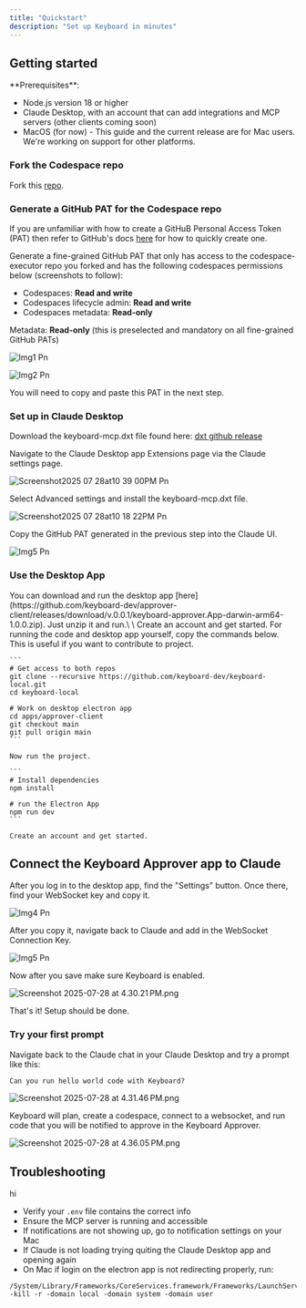 ```yaml
---
title: "Quickstart"
description: "Set up Keyboard in minutes"
---
```


## Getting started

<Info>
  **Prerequisites**:

  - Node.js version 18 or higher
  - Claude Desktop, with an account that can add integrations and MCP servers (other clients coming soon)
  - MacOS (for now) - This guide and the current release are for Mac users. We're working on support for other platforms.
</Info>

### Fork the Codespace repo

Fork this [repo](https://github.com/keyboard-dev/codespace-executor).

### Generate a GitHub PAT for the Codespace repo

If you are unfamiliar with how to create a GitHuB Personal Access Token (PAT) then refer to GitHub's docs [here](https://docs.github.com/en/authentication/keeping-your-account-and-data-secure/managing-your-personal-access-tokens#creating-a-fine-grained-personal-access-token) for how to quickly create one.

Generate a fine-grained GitHub PAT that only has access to the codespace-executor repo you forked and has the following codespaces permissions below (screenshots to follow):

- Codespaces: **Read and write**
- Codespaces lifecycle admin: **Read and write**
- Codespaces metadata: **Read-only**

Metadata: **Read-only** (this is preselected and mandatory on all fine-grained GitHub PATs)

![Img1 Pn](/images/img1.png)

![Img2 Pn](/images/img2.png)

You will need to copy and paste this PAT in the next step.

### Set up in Claude Desktop

Download the keyboard-mcp.dxt file found here: [dxt github release](https://github.com/keyboard-dev/keyboard-mcp/releases/latest)

Navigate to the Claude Desktop app Extensions page via the Claude settings page.

![Screenshot2025 07 28at10 39 00PM Pn](/images/Screenshot2025-07-28at10.39.00PM.png)

Select Advanced settings and install the keyboard-mcp.dxt file.

<img
  src="/images/Screenshot2025-07-28at10.18.22PM.png"
  alt="Screenshot2025 07 28at10 18 22PM Pn"
  title="Screenshot2025 07 28at10 18 22PM Pn"
  className="mx-auto"
/>

Copy the GitHub PAT generated in the previous step into the Claude UI.

![Img5 Pn](/images/img5.png)

### Use the Desktop App

<Tabs>
  <Tab title="Option 1: Download and open the Desktop App">
    You can download and run the desktop app [here](https://github.com/keyboard-dev/approver-client/releases/download/v.0.0.1/keyboard-approver.App-darwin-arm64-1.0.0.zip). Just unzip it and run.\
    \
    Create an account and get started.
  </Tab>
  <Tab title="Option 2: Git Clone the Approver app">
    For running the code and desktop app yourself, copy the commands below. This is useful if you want to contribute to project.

    ```
    # Get access to both repos
    git clone --recursive https://github.com/keyboard-dev/keyboard-local.git
    cd keyboard-local
    
    # Work on desktop electron app
    cd apps/approver-client
    git checkout main
    git pull origin main
    ```

    Now run the project.

    ```
    # Install dependencies
    npm install
    
    # run the Electron App
    npm run dev
    ```

    Create an account and get started.
  </Tab>
</Tabs>

## Connect the Keyboard Approver app to Claude

After you log in to the desktop app, find the "Settings" button. Once there, find your WebSocket key and copy it.

![Img4 Pn](/images/img4.png)

After you copy it, navigate back to Claude and add in the WebSocket Connection Key.

![Img5 Pn](/images/img5.png)

Now after you save make sure Keyboard is enabled.

![Screenshot 2025-07-28 at 4.30.21 PM.png](/images/Screenshot2025-07-28at4.30.21PM.png)

That's it\! Setup should be done.

### Try your first prompt

Navigate back to the Claude chat in your Claude Desktop and try a prompt like this:

```markdown
Can you run hello world code with Keyboard?
```

![Screenshot 2025-07-28 at 4.31.46 PM.png](/images/Screenshot2025-07-28at4.31.46PM.png)

Keyboard will plan, create a codespace, connect to a websocket, and run code that you will be notified to approve in the Keyboard Approver.

![Screenshot 2025-07-28 at 4.36.05 PM.png](/images/Screenshot2025-07-28at4.36.05PM.png)

## Troubleshooting

<AccordionGroup>
  <Accordion title="Claude is not performing the requested task">
    hi
  </Accordion>
  <Accordion title="Not seeing notifications from Keyboard">
    
  </Accordion>
  <Accordion title="Claude is not loading">
    
  </Accordion>
  <Accordion title="Electron app is not redirecting properly">
    
  </Accordion>
</AccordionGroup>

- Verify your `.env` file contains the correct info
- Ensure the MCP server is running and accessible
- If notifications are not showing up, go to notification settings on your Mac
- If Claude is not loading trying quiting the Claude Desktop app and opening again
- On Mac if login on the electron app is not redirecting properly, run:

```
/System/Library/Frameworks/CoreServices.framework/Frameworks/LaunchServices.framework/Support/lsregister -kill -r -domain local -domain system -domain user
```